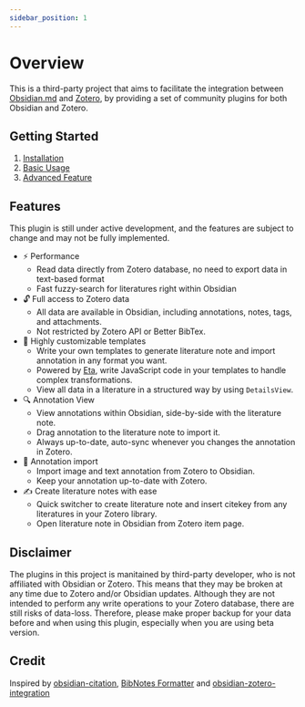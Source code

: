 ```yaml
---
sidebar_position: 1
---
```



# Overview

This is a third-party project that aims to facilitate the integration between [Obsidian.md](https://obsidian.md) and [Zotero](https://www.zotero.org), by providing a set of community plugins for both Obsidian and Zotero.

## Getting Started

1. [Installation](../getting-started/install/)
2. [Basic Usage](../getting-started/basic-usage/)
3. [Advanced Feature](../getting-started/advanced-feature/)

## Features

<Callout type="warning">
  This plugin is still under active development, and the features are subject to
  change and may not be fully implemented.
</Callout>

- ⚡️ Performance
  - Read data directly from Zotero database, no need to export data in text-based format
  - Fast fuzzy-search for literatures right within Obsidian
- 🔓 Full access to Zotero data
  - All data are available in Obsidian, including annotations, notes, tags, and attachments.
  - Not restricted by Zotero API or Better BibTex.
- 🔨 Highly customizable templates
  - Write your own templates to generate literature note and import annotation in any format you want.
  - Powered by [Eta](https://eta.js.org/), write JavaScript code in your templates to handle complex transformations.
  - View all data in a literature in a structured way by using `DetailsView`.
- 🔍 Annotation View
  - View annotations within Obsidian, side-by-side with the literature note.
  - Drag annotation to the literature note to import it.
  - Always up-to-date, auto-sync whenever you changes the annotation in Zotero.
- 📝 Annotation import
  - Import image and text annotation from Zotero to Obsidian.
  - Keep your annotation up-to-date with Zotero.
- ✍️ Create literature notes with ease
  - Quick switcher to create literature note and insert citekey from any literatures in your Zotero library.
  - Open literature note in Obsidian from Zotero item page.

## Disclaimer

The plugins in this project is manitained by third-party developer, who is not affiliated with Obsidian or Zotero. This means that they may be broken at any time due to Zotero and/or Obsidian updates. Although they are not intended to perform any write operations to your Zotero database, there are still risks of data-loss. Therefore, please make proper backup for your data before and when using this plugin, especially when you are using beta version.

## Credit

Inspired by [obsidian-citation](https://github.com/hans/obsidian-citation-plugin), [BibNotes Formatter](https://github.com/stefanopagliari/bibnotes) and [obsidian-zotero-integration](https://github.com/mgmeyers/obsidian-zotero-integration)
